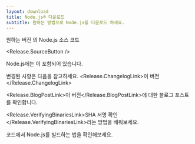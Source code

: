 ```yaml
---
layout: download
title: Node.js® 다운로드
subtitle: 원하는 방법으로 Node.js를 다운로드 하세요.
---
```


<section>
원하는 버전 <Release.VersionDropdown />의 Node.js 소스 코드

<Release.SourceButton />
</section>

<section>
Node.js에는 <Release.NpmLink />이 포함되어 있습니다.

변경된 사항은 다음을 참고하세요. <Release.ChangelogLink>이 버전</Release.ChangelogLink>

<Release.BlogPostLink>이 버전</Release.BlogPostLink>에 대한 블로그 포스트를 확인합니다.

<Release.VerifyingBinariesLink>SHA 서명 확인</Release.VerifyingBinariesLink>라는 방법을 배워보세요.

코드에서 <LinkWithArrow href="https://github.com/nodejs/node/blob/main/BUILDING.md#building-nodejs-on-supported-platforms">Node.js를 빌드하는 법</LinkWithArrow>을 확인해보세요.
</section>
